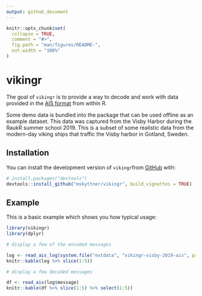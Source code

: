 ```yaml
---
output: github_document
---
```


<!-- README.md is generated from README.Rmd. Please edit that file -->

```r
knitr::opts_chunk$set(
  collapse = TRUE,
  comment = "#>",
  fig.path = "man/figures/README-",
  out.width = "100%"
)
```
# vikingr

<!-- badges: start -->
<!-- badges: end -->

The goal of `vikingr` is to provide a way to decode and work with data provided in the [AIS format](https://gpsd.gitlab.io/gpsd/AIVDM.html) from within R.

Some demo data is bundled into the package that can be used offline as an example dataset. This data was captured from the Visby Harbor during the RaukR summer school 2019. This is a subset of some realistic data from the modern-day viking ships that traffic the Visby harbor in Gotland, Sweden.


## Installation

You can install the development version of `vikingr`from [GitHub](https://github.com/mskyttner/vikingr) with:

```r
# install.packages("devtools")
devtools::install_github("mskyttner/vikingr", build_vignettes = TRUE)
```

## Example

This is a basic example which shows you how typical usage:

```r
library(vikingr)
library(dplyr)

# display a few of the encoded messages

log <- read_ais_log(system.file("extdata", "vikingr-visby-2019-ais", package = "vikingr"))
knitr::kable(log %>% slice(1:5))

# display a few decoded messages

df <- read_ais(log$message)
knitr::kable(df %>% slice(1:5) %>% select(1:5))

```
